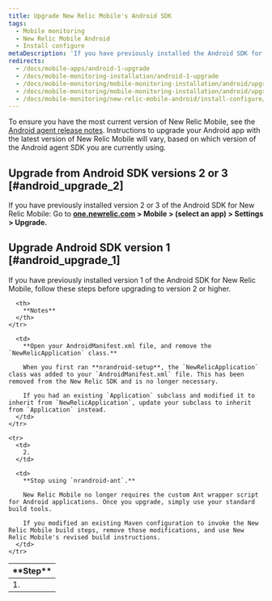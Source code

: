 ```yaml
---
title: Upgrade New Relic Mobile's Android SDK
tags:
  - Mobile monitoring
  - New Relic Mobile Android
  - Install configure
metaDescription: 'If you have previously installed the Android SDK for New Relic Mobile, follow these steps before upgrading to the latest version.'
redirects:
  - /docs/mobile-apps/android-1-upgrade
  - /docs/mobile-monitoring-installation/android-1-upgrade
  - /docs/mobile-monitoring/mobile-monitoring-installation/android/upgrading-new-relic-mobiles-android
  - /docs/mobile-monitoring/mobile-monitoring-installation/android/upgrading-new-relic-mobiles-android-sdk
  - /docs/mobile-monitoring/new-relic-mobile-android/install-configure/upgrading-new-relic-mobiles-android-sdk
---
```


To ensure you have the most current version of New Relic Mobile, see the [Android agent release notes](/docs/release-notes/mobile-release-notes/android-release-notes). Instructions to upgrade your Android app with the latest version of New Relic Mobile will vary, based on which version of the Android agent SDK you are currently using.

## Upgrade from Android SDK versions 2 or 3 [#android_upgrade_2]

If you have previously installed version 2 or 3 of the Android SDK for New Relic Mobile: Go to **[one.newrelic.com](https://one.newrelic.com) > Mobile > (select an app) > Settings > Upgrade.**

## Upgrade Android SDK version 1 [#android_upgrade_1]

If you have previously installed version 1 of the Android SDK for New Relic Mobile, follow these steps before upgrading to version 2 or higher.

<table>
  <thead>
    <tr>
      <th width={75}>
        **Step**
      </th>

      <th>
        **Notes**
      </th>
    </tr>
  </thead>

  <tbody>
    <tr>
      <td>
        1.
      </td>

      <td>
        **Open your AndroidManifest.xml file, and remove the `NewRelicApplication` class.**

        When you first ran **nrandroid-setup**, the `NewRelicApplication` class was added to your `AndroidManifest.xml` file. This has been removed from the New Relic SDK and is no longer necessary.

        If you had an existing `Application` subclass and modified it to inherit from `NewRelicApplication`, update your subclass to inherit from `Application` instead.
      </td>
    </tr>

    <tr>
      <td>
        2.
      </td>

      <td>
        **Stop using `nrandroid-ant`.**

        New Relic Mobile no longer requires the custom Ant wrapper script for Android applications. Once you upgrade, simply use your standard build tools.

        If you modified an existing Maven configuration to invoke the New Relic Mobile build steps, remove those modifications, and use New Relic Mobile's revised build instructions.
      </td>
    </tr>
  </tbody>
</table>
